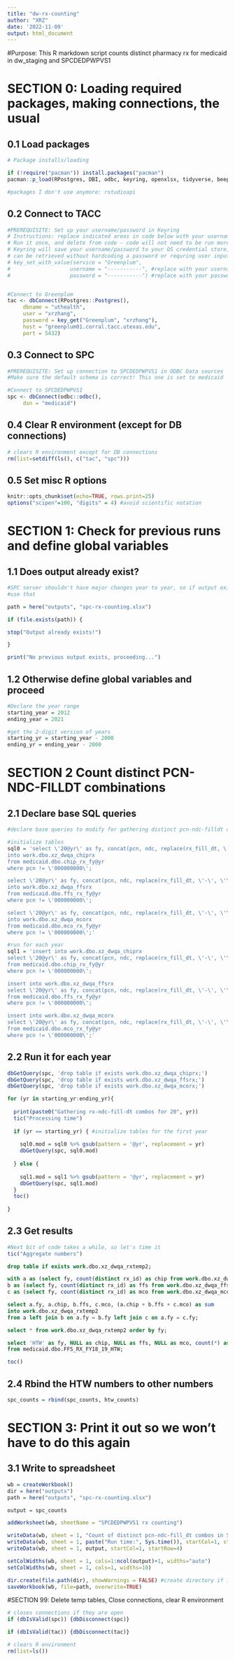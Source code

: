```yaml
---
title: "dw-rx-counting"
author: "XRZ"
date: '2022-11-09'
output: html_document
---
```


#Purpose:
This R markdown script counts distinct pharmacy rx for medicaid in
dw_staging and SPCDEDPWPVS1

# SECTION 0: Loading required packages, making connections, the usual

## 0.1 Load packages
```r
# Package installs/loading 

if (!require("pacman")) install.packages("pacman")
pacman::p_load(RPostgres, DBI, odbc, keyring, openxlsx, tidyverse, beepr, tictoc, here)

#packages I don't use anymore: rstudioapi

```

## 0.2 Connect to TACC
```r
#PREREQUISITE: Set up your username/password in Keyring
# Instructions: replace indicated areas in code below with your username/password for TACC server
# Run it once, and delete from code - code will not need to be run more than once per user per computer
# Keyring will save your username/password to your OS credential store, and the service/user/password combo
# can be retrieved without hardcoding a password or requring user input.
# key_set_with_value(service = "Greenplum", 
#                   username = "-----------", #replace with your username
#                   password = "-----------") #replace with your password


#Connect to Greenplum
tac <- dbConnect(RPostgres::Postgres(),
	 dbname = "uthealth",
	 user = "xrzhang",
	 password = key_get("Greenplum", "xrzhang"),
	 host = "greenplum01.corral.tacc.utexas.edu",
	 port = 5432)
```

## 0.3 Connect to SPC
```r
#PREREQUISITE: Set up connection to SPCDEDPWPVS1 in ODBC Data sources
#Make sure the default schema is correct! This one is set to medicaid

#Connect to SPCDEDPWPVS1
spc <- dbConnect(odbc::odbc(),
	 dsn = "medicaid")
```

## 0.4 Clear R environment (except for DB connections)
```r
# clears R environment except for DB connections
rm(list=setdiff(ls(), c("tac", "spc")))
```

## 0.5 Set misc R options
```r
knitr::opts_chunk$set(echo=TRUE, rows.print=25)
options("scipen"=100, "digits" = 4) #avoid scientific notation

```

# SECTION 1: Check for previous runs and define global variables

## 1.1 Does output already exist?
```r
#SPC server shouldn't have major changes year to year, so if output exists already
#use that

path = here("outputs", "spc-rx-counting.xlsx")

if (file.exists(path)) {

stop("Output already exists!")

}

print("No previous output exists, proceeding...")

```

## 1.2 Otherwise define global variables and proceed
```r
#Declare the year range
starting_year = 2012
ending_year = 2021

#get the 2-digit version of years
starting_yr = starting_year - 2000
ending_yr = ending_year - 2000

```

# SECTION 2 Count distinct PCN-NDC-FILLDT combinations

## 2.1 Declare base SQL queries
```r
#declare base queries to modify for gathering distinct pcn-ndc-filldt combos

#initialize tables
sql0 = 'select \'20@yr\' as fy, concat(pcn, ndc, replace(rx_fill_dt, \'-\', \'\')) as rx_id
into work.dbo.xz_dwqa_chiprx
from medicaid.dbo.chip_rx_fy@yr
where pcn != \'000000000\';

select \'20@yr\' as fy, concat(pcn, ndc, replace(rx_fill_dt, \'-\', \'\')) as rx_id
into work.dbo.xz_dwqa_ffsrx
from medicaid.dbo.ffs_rx_fy@yr
where pcn != \'000000000\';

select \'20@yr\' as fy, concat(pcn, ndc, replace(rx_fill_dt, \'-\', \'\')) as rx_id
into work.dbo.xz_dwqa_mcorx
from medicaid.dbo.mco_rx_fy@yr
where pcn != \'000000000\';'

#run for each year
sql1 = 'insert into work.dbo.xz_dwqa_chiprx
select \'20@yr\' as fy, concat(pcn, ndc, replace(rx_fill_dt, \'-\', \'\')) as rx_id
from medicaid.dbo.chip_rx_fy@yr
where pcn != \'000000000\';

insert into work.dbo.xz_dwqa_ffsrx
select \'20@yr\' as fy, concat(pcn, ndc, replace(rx_fill_dt, \'-\', \'\')) as rx_id
from medicaid.dbo.ffs_rx_fy@yr
where pcn != \'000000000\';

insert into work.dbo.xz_dwqa_mcorx
select \'20@yr\' as fy, concat(pcn, ndc, replace(rx_fill_dt, \'-\', \'\')) as rx_id
from medicaid.dbo.mco_rx_fy@yr
where pcn != \'000000000\';'

```

## 2.2 Run it for each year
```r
dbGetQuery(spc, 'drop table if exists work.dbo.xz_dwqa_chiprx;')
dbGetQuery(spc, 'drop table if exists work.dbo.xz_dwqa_ffsrx;')
dbGetQuery(spc, 'drop table if exists work.dbo.xz_dwqa_mcorx;')

for (yr in starting_yr:ending_yr){
  
  print(paste0("Gathering rx-ndc-fill-dt combos for 20", yr))
  tic("Processing time")
  
  if (yr == starting_yr) { #initialize tables for the first year
    
    sql0.mod = sql0 %>% gsub(pattern = '@yr', replacement = yr)
    dbGetQuery(spc, sql0.mod)
  
  } else {
    
    sql1.mod = sql1 %>% gsub(pattern = '@yr', replacement = yr)
    dbGetQuery(spc, sql1.mod)
  }
  toc()
  
}

```

## 2.3 Get results
```r
#Next bit of code takes a while, so let's time it
tic("Aggregate numbers")

```

```sql

drop table if exists work.dbo.xz_dwqa_rxtemp2;

with a as (select fy, count(distinct rx_id) as chip from work.dbo.xz_dwqa_chiprx group by fy),
b as (select fy, count(distinct rx_id) as ffs from work.dbo.xz_dwqa_ffsrx group by fy),
c as (select fy, count(distinct rx_id) as mco from work.dbo.xz_dwqa_mcorx group by fy)

select a.fy, a.chip, b.ffs, c.mco, (a.chip + b.ffs + c.mco) as sum
into work.dbo.xz_dwqa_rxtemp2
from a left join b on a.fy = b.fy left join c on a.fy = c.fy;

```

```sql

select * from work.dbo.xz_dwqa_rxtemp2 order by fy;

```

```sql

select 'HTW' as fy, NULL as chip, NULL as ffs, NULL as mco, count(*) as sum
from medicaid.dbo.FFS_RX_FY18_19_HTW;

```

```r
toc()

```
## 2.4 Rbind the HTW numbers to other numbers
```r

spc_counts = rbind(spc_counts, htw_counts)

```


# SECTION 3: Print it out so we won't have to do this again

## 3.1 Write to spreadsheet
```r
wb = createWorkbook()
dir = here("outputs")
path = here("outputs", "spc-rx-counting.xlsx")

output = spc_counts

addWorksheet(wb, sheetName = "SPCDEDPWPVS1 rx counting")

writeData(wb, sheet = 1, "Count of distinct pcn-ndc-fill_dt combos in SPCDEDPWPVS1", startCol=1, startRow=1)
writeData(wb, sheet = 1, paste("Run time:", Sys.time()), startCol=1, startRow=2)
writeData(wb, sheet = 1, output, startCol=1, startRow=4)

setColWidths(wb, sheet = 1, cols=1:ncol(output)+1, widths="auto")
setColWidths(wb, sheet = 1, cols=1, widths=10)

dir.create(file.path(dir), showWarnings = FALSE) #create directory if it does not exist
saveWorkbook(wb, file=path, overwrite=TRUE)

```

#SECTION 99: Delete temp tables, Close connections, clear R environment

```r
# closes connections if they are open
if (dbIsValid(spc)) {dbDisconnect(spc)}

if (dbIsValid(tac)) {dbDisconnect(tac)} 

```

```r
# clears R environment
rm(list=ls())
```

